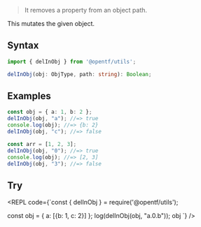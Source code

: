 
> It removes a property from an object path.

<Callout type="warning">
This mutates the given object.
</Callout>

## Syntax

```ts
import { delInObj } from '@opentf/utils';

delInObj(obj: ObjType, path: string): Boolean;
```

## Examples

```ts
const obj = { a: 1, b: 2 };
delInObj(obj, "a"); //=> true
console.log(obj); //=> {b: 2}
delInObj(obj, "c"); //=> false

const arr = [1, 2, 3];
delInObj(obj, "0"); //=> true
console.log(obj); //=> [2, 3]
delInObj(obj, "3"); //=> false
```

## Try

<REPL code={`const { delInObj } = require('@opentf/utils');

const obj = { a: [{b: 1, c: 2}] };
log(delInObj(obj, "a.0.b"));
obj
`} />